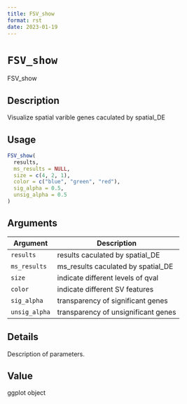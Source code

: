 ```yaml
--- 
title: FSV_show 
format: rst 
date: 2023-01-19 
--- 
```

# `FSV_show`

FSV_show


## Description

Visualize spatial varible genes caculated by spatial_DE


## Usage

```r
FSV_show(
  results,
  ms_results = NULL,
  size = c(4, 2, 1),
  color = c("blue", "green", "red"),
  sig_alpha = 0.5,
  unsig_alpha = 0.5
)
```


## Arguments

Argument      |Description
------------- |----------------
`results`     |     results caculated by spatial_DE
`ms_results`     |     ms_results caculated by spatial_DE
`size`     |     indicate different levels of qval
`color`     |     indicate different SV features
`sig_alpha`     |     transparency of significant genes
`unsig_alpha`     |     transparency of unsignificant genes


## Details

Description of parameters.


## Value

ggplot object


